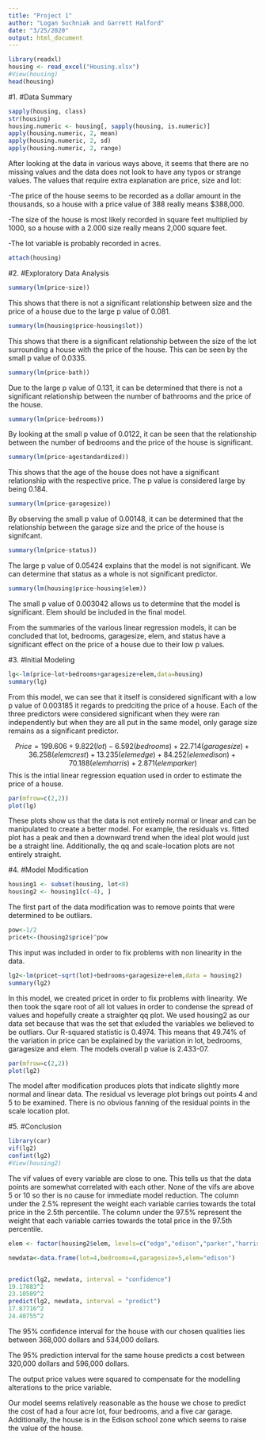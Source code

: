 ```yaml
---
title: "Project 1"
author: "Logan Suchniak and Garrett Halford"
date: "3/25/2020"
output: html_document
---
```


```r
library(readxl)
housing <- read_excel("Housing.xlsx")
#View(housing)
head(housing)
```

#1.
#Data Summary
```r
sapply(housing, class)
str(housing)
housing.numeric <- housing[, sapply(housing, is.numeric)]
apply(housing.numeric, 2, mean)
apply(housing.numeric, 2, sd)
apply(housing.numeric, 2, range)
```
After looking at the data in various ways above, it seems that there are no missing values and the data does not look to have any typos or strange values. 
The values that require extra explanation are price, size and lot:

-The price of the house seems to be recorded as a dollar amount in the thousands, so a house with a price value of 388 really means $388,000. 

-The size of the house is most likely recorded in square feet multiplied by 1000, so a house with a 2.000 size really means 2,000 square feet. 

-The lot variable is probably recorded in acres. 

```r
attach(housing)
```

#2.
#Exploratory Data Analysis
```r
summary(lm(price~size))
```
This shows that there is not a significant relationship between size and the price of a house due to the large p value of 0.081.

```r
summary(lm(housing$price~housing$lot))
```
This shows that there is a significant relationship between the size of the lot surrounding a house with the price of the house. This can be seen by the small p value of 0.0335.

```r
summary(lm(price~bath))
```
Due to the large p value of 0.131, it can be determined that there is not a significant relationship between the number of bathrooms and the price of the house.

```r
summary(lm(price~bedrooms))
```
By looking at the small p value of 0.0122, it can be seen that the relationship between the number of bedrooms and the price of the house is significant.

```r
summary(lm(price~agestandardized))
```
This shows that the age of the house does not have a significant relationship with the respective price. The p value is considered large by being 0.184.

```r
summary(lm(price~garagesize))
```
By observing the small p value of 0.00148, it can be determined that the relationship between the garage size and the price of the house is signifcant.

```r
summary(lm(price~status))
```
The large p value of 0.05424 explains that the model is not significant. We can determine that status as a whole is not significant predictor.

```r
summary(lm(housing$price~housing$elem))
```
The small p value of 0.003042 allows us to determine that the model is significant. Elem should be included in the final model.

From the summaries of the various linear regression models, it can be concluded that lot, bedrooms, garagesize, elem, and status have a significant effect on the price of a house due to their low p values.

#3.
#Initial Modeling 
```r
lg<-lm(price~lot+bedrooms+garagesize+elem,data=housing)
summary(lg)
```
From this model, we can see that it itself is considered significant with a low p value of 0.003185 it regards to predciting the price of a house. Each of the three predictors were considered significant when they were ran independently but when they are all put in the same model, only garage size remains as a significant predictor.

$$Price=199.606+9.822(lot)-6.592(bedrooms)+22.714(garagesize)+36.258(elemcrest)+13.235(elemedge)+84.252(elemedison)+70.188(elemharris)+2.871(elemparker)$$
This is the intial linear regression equation used in order to estimate the price of a house.

```r
par(mfrow=c(2,2))
plot(lg)
```
These plots show us that the data is not entirely normal or linear and can be manipulated to create a better model. For example, the residuals vs. fitted plot has a peak and then a downward trend when the ideal plot would just be a straight line. Additionally, the qq and scale-location plots are not entirely straight. 

#4.
#Model Modification
```r
housing1 <- subset(housing, lot<8)
housing2 <- housing1[c(-4), ]
```
The first part of the data modification was to remove points that were determined to be outliars.

```r
pow<-1/2
pricet<-(housing2$price)^pow
```
This input was included in order to fix problems with non linearity in the data.

```r
lg2<-lm(pricet~sqrt(lot)+bedrooms+garagesize+elem,data = housing2)
summary(lg2)
```
In this model, we created pricet in order to fix problems with linearity. We then took the sqare root of all lot values in order to condense the spread of values and hopefully create a straighter qq plot. We used housing2 as our data set because that was the set that exluded the variables we believed to be outliars. Our R-squared statistic is 0.4974. This means that 49.74% of the variation in price can be explained by the variation in lot, bedrooms, garagesize and elem. The models overall p value is 2.433-07. 

```r
par(mfrow=c(2,2))
plot(lg2)
```
The model after modification produces plots that indicate slightly more normal and linear data. The residual vs leverage plot brings out points 4 and 5 to be examined. There is no obvious fanning of the residual points in the scale location plot.



#5.
#Conclusion
```r
library(car)
vif(lg2)
confint(lg2)
#View(housing2)
```
The vif values of every variable are close to one. This tells us that the data points are somewhat correlated with each other. None of the vifs are above 5 or 10 so ther is no cause for immediate model reduction. 
The column under the 2.5% represent the weight each variable carries towards the total price in the 2.5th percentile. The column under the 97.5% represent the weight that each variable carries towards the total price in the 97.5th percentile.

```r
elem <- factor(housing2$elem, levels=c("edge","edison","parker","harris","crest","adams"))
```

```r
newdata<-data.frame(lot=4,bedrooms=4,garagesize=5,elem="edison")


predict(lg2, newdata, interval = "confidence")
19.17883^2
23.10589^2
predict(lg2, newdata, interval = "predict")
17.87716^2
24.40755^2
```
The 95% confidence interval for the house with our chosen qualities lies between 368,000 dollars and 534,000 dollars.

The 95% prediction interval for the same house predicts a cost between 320,000 dollars and 596,000 dollars. 

The output price values were squared to compensate for the modelling alterations to the price variable. 

Our model seems relatively reasonable as the house we chose to predict the cost of had a four acre lot, four bedrooms, and a five car garage. Additionally, the house is in the Edison school zone which seems to raise the value of the house. 










